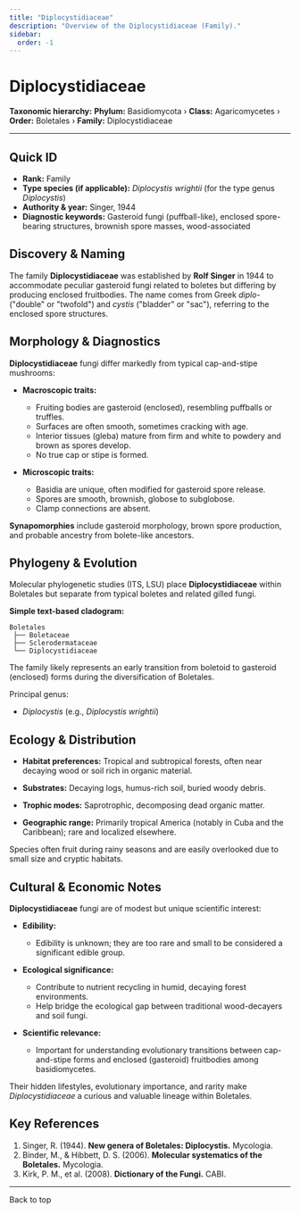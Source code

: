 ```yaml
---
title: "Diplocystidiaceae"
description: "Overview of the Diplocystidiaceae (Family)."
sidebar:
  order: -1
---
```



# Diplocystidiaceae <Badge variant="note" text="Family" />

**Taxonomic hierarchy:** **Phylum:** Basidiomycota › **Class:** Agaricomycetes › **Order:** Boletales › **Family:** Diplocystidiaceae

---

## Quick ID
* **Rank:** Family  
* **Type species (if applicable):** _Diplocystis wrightii_ (for the type genus _Diplocystis_)  
* **Authority & year:** Singer, 1944  
* **Diagnostic keywords:** Gasteroid fungi (puffball-like), enclosed spore-bearing structures, brownish spore masses, wood-associated  

## Discovery & Naming
The family **Diplocystidiaceae** was established by **Rolf Singer** in 1944 to accommodate peculiar gasteroid fungi related to boletes but differing by producing enclosed fruitbodies. The name comes from Greek _diplo-_ ("double" or "twofold") and _cystis_ ("bladder" or "sac"), referring to the enclosed spore structures.

## Morphology & Diagnostics
**Diplocystidiaceae** fungi differ markedly from typical cap-and-stipe mushrooms:

- **Macroscopic traits:**
  - Fruiting bodies are gasteroid (enclosed), resembling puffballs or truffles.
  - Surfaces are often smooth, sometimes cracking with age.
  - Interior tissues (gleba) mature from firm and white to powdery and brown as spores develop.
  - No true cap or stipe is formed.

- **Microscopic traits:**
  - Basidia are unique, often modified for gasteroid spore release.
  - Spores are smooth, brownish, globose to subglobose.
  - Clamp connections are absent.

**Synapomorphies** include gasteroid morphology, brown spore production, and probable ancestry from bolete-like ancestors.

## Phylogeny & Evolution
Molecular phylogenetic studies (ITS, LSU) place **Diplocystidiaceae** within Boletales but separate from typical boletes and related gilled fungi.

**Simple text-based cladogram:**
```
Boletales
 ├── Boletaceae
 ├── Sclerodermataceae
 └── Diplocystidiaceae
```
The family likely represents an early transition from boletoid to gasteroid (enclosed) forms during the diversification of Boletales.

Principal genus:

- _Diplocystis_ (e.g., _Diplocystis wrightii_)

## Ecology & Distribution
- **Habitat preferences:** Tropical and subtropical forests, often near decaying wood or soil rich in organic material.
- **Substrates:** Decaying logs, humus-rich soil, buried woody debris.
- **Trophic modes:** Saprotrophic, decomposing dead organic matter.

- **Geographic range:** Primarily tropical America (notably in Cuba and the Caribbean); rare and localized elsewhere.

Species often fruit during rainy seasons and are easily overlooked due to small size and cryptic habitats.

## Cultural & Economic Notes
**Diplocystidiaceae** fungi are of modest but unique scientific interest:

- **Edibility:**
  - Edibility is unknown; they are too rare and small to be considered a significant edible group.

- **Ecological significance:**
  - Contribute to nutrient recycling in humid, decaying forest environments.
  - Help bridge the ecological gap between traditional wood-decayers and soil fungi.

- **Scientific relevance:**
  - Important for understanding evolutionary transitions between cap-and-stipe forms and enclosed (gasteroid) fruitbodies among basidiomycetes.

Their hidden lifestyles, evolutionary importance, and rarity make _Diplocystidiaceae_ a curious and valuable lineage within Boletales.

## Key References
1. Singer, R. (1944). **New genera of Boletales: Diplocystis.** Mycologia.  
2. Binder, M., & Hibbett, D. S. (2006). **Molecular systematics of the Boletales.** Mycologia.  
3. Kirk, P. M., et al. (2008). **Dictionary of the Fungi.** CABI.  

---

<LinkButton href="#top" variant="minimal" icon="arrow-up">
  Back to top
</LinkButton>
